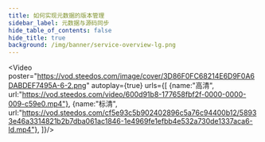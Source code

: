 ```yaml
---
title: 如何实现元数据的版本管理
sidebar_label: 元数据与源码同步
hide_table_of_contents: false
hide_title: true
background: /img/banner/service-overview-lg.png
---
```




<Video 
    poster="https://vod.steedos.com/image/cover/3D86F0FC68214E6D9F0A6DABDEF7495A-6-2.png"
    autoplay={true}
    urls={[
        {name:"高清", url:"https://vod.steedos.com/video/600d91b8-177658fbf2f-0000-0000-009-c59e0.mp4"},
        {name:"标清", url:"https://vod.steedos.com/cf5e93c5b902402896c5a76c94400b12/58933e46a3314821b2b7dba061ac1846-1e4969fe1efbb4e532a730de1337aca6-ld.mp4"},
    ]}/>
